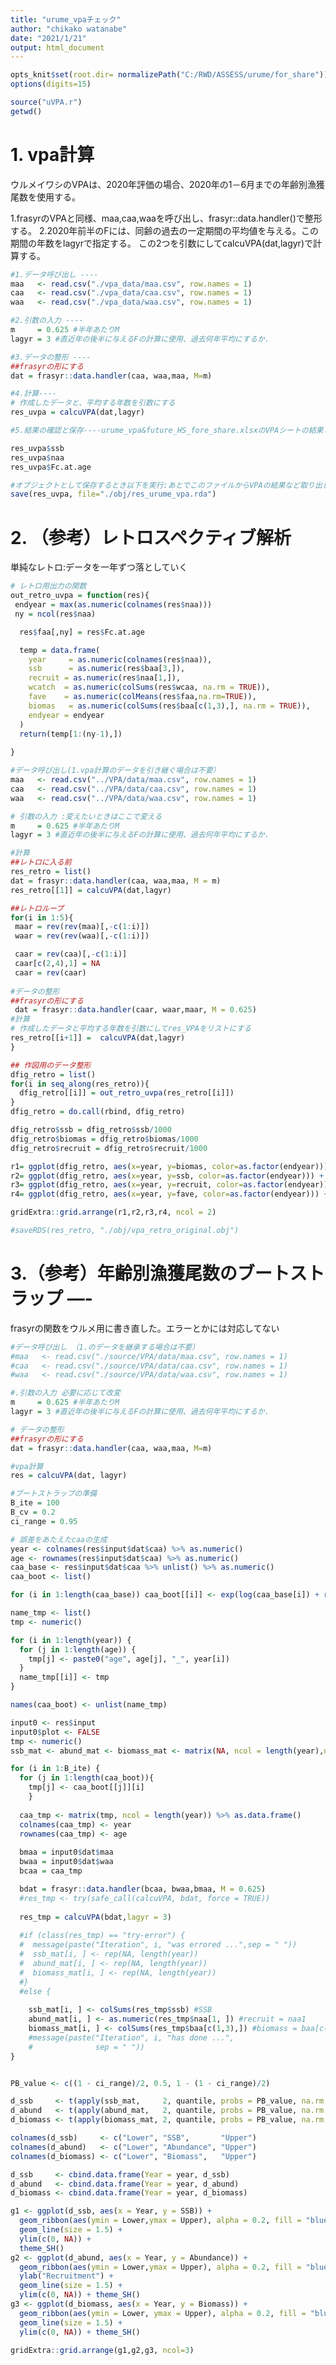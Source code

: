 ---
title: "urume_vpaチェック"
author: "chikako watanabe"
date: "2021/1/21"
output: html_document
---

```{r setup, include=FALSE}

opts_knit$set(root.dir= normalizePath("C:/RWD/ASSESS/urume/for_share"))
options(digits=15)

source("uVPA.r")
getwd()
```

# 1. vpa計算
ウルメイワシのVPAは、2020年評価の場合、2020年の1－6月までの年齢別漁獲尾数を使用する。

1.frasyrのVPAと同様、maa,caa,waaを呼び出し、frasyr::data.handler()で整形する。
2.2020年前半のFには、同齢の過去の一定期間の平均値を与える。この期間の年数をlagyrで指定する。
この2つを引数にしてcalcuVPA(dat,lagyr)で計算する。

```{r calc_VPA, echo=FALSE, warning=FALSE}

#1.データ呼び出し ----
maa   <- read.csv("./vpa_data/maa.csv", row.names = 1)
caa   <- read.csv("./vpa_data/caa.csv", row.names = 1)
waa   <- read.csv("./vpa_data/waa.csv", row.names = 1)

#2.引数の入力 ----
m     = 0.625 #半年あたりM
lagyr = 3 #直近年の後半に与えるFの計算に使用、過去何年平均にするか.

#3.データの整形 ----
##frasyrの形にする
dat = frasyr::data.handler(caa, waa,maa, M=m)

#4.計算----
# 作成したデータと、平均する年数を引数にする
res_uvpa = calcuVPA(dat,lagyr)

#5.結果の確認と保存----urume_vpa&future_HS_fore_share.xlsxのVPAシートの結果と一致するはず

res_uvpa$ssb
res_uvpa$naa
res_uvpa$Fc.at.age

#オブジェクトとして保存するとき以下を実行:あとでこのファイルからVPAの結果など取り出します
save(res_uvpa, file="./obj/res_urume_vpa.rda")
```


# 2. （参考）レトロスペクティブ解析 
単純なレトロ:データを一年ずつ落としていく

```{r retro_vpa, fig.height=6, fig.width = 8, out.width='50%'}
# レトロ用出力の関数
out_retro_uvpa = function(res){
 endyear = max(as.numeric(colnames(res$naa)))
 ny = ncol(res$naa)

  res$faa[,ny] = res$Fc.at.age

  temp = data.frame(
    year     = as.numeric(colnames(res$naa)),
    ssb      = as.numeric(res$baa[3,]),
    recruit = as.numeric(res$naa[1,]),
    wcatch  = as.numeric(colSums(res$wcaa, na.rm = TRUE)),
    fave    = as.numeric(colMeans(res$faa,na.rm=TRUE)),
    biomas   = as.numeric(colSums(res$baa[c(1,3),], na.rm = TRUE)),
    endyear = endyear
  )
  return(temp[1:(ny-1),])
  
}

#データ呼び出し(1.vpa計算のデータを引き継ぐ場合は不要） 
maa   <- read.csv("../VPA/data/maa.csv", row.names = 1)
caa   <- read.csv("../VPA/data/caa.csv", row.names = 1)
waa   <- read.csv("../VPA/data/waa.csv", row.names = 1)

# 引数の入力 :変えたいときはここで変える
m     = 0.625 #半年あたりM
lagyr = 3 #直近年の後半に与えるFの計算に使用、過去何年平均にするか.

#計算
##レトロに入る前
res_retro = list()
dat = frasyr::data.handler(caa, waa,maa, M = m)
res_retro[[1]] = calcuVPA(dat,lagyr)

##レトロループ
for(i in 1:5){
 maar = rev(rev(maa)[,-c(1:i)])
 waar = rev(rev(waa)[,-c(1:i)])

 caar = rev(caa)[,-c(1:i)]
 caar[c(2,4),1] = NA
 caar = rev(caar)
 
#データの整形 
##frasyrの形にする
 dat = frasyr::data.handler(caar, waar,maar, M = 0.625)
#計算
# 作成したデータと平均する年数を引数にしてres_VPAをリストにする
res_retro[[i+1]] =  calcuVPA(dat,lagyr)
}

## 作図用のデータ整形
dfig_retro = list()
for(i in seq_along(res_retro)){
  dfig_retro[[i]] = out_retro_uvpa(res_retro[[i]])
}
dfig_retro = do.call(rbind, dfig_retro)

dfig_retro$ssb = dfig_retro$ssb/1000
dfig_retro$biomas = dfig_retro$biomas/1000
dfig_retro$recruit = dfig_retro$recruit/1000

r1= ggplot(dfig_retro, aes(x=year, y=biomas, color=as.factor(endyear))) + geom_line(size = 1) + theme_SH()
r2= ggplot(dfig_retro, aes(x=year, y=ssb, color=as.factor(endyear))) + geom_line(size = 1) +theme_SH()
r3= ggplot(dfig_retro, aes(x=year, y=recruit, color=as.factor(endyear))) + geom_line(size = 1) +theme_SH()
r4= ggplot(dfig_retro, aes(x=year, y=fave, color=as.factor(endyear))) + geom_line(size = 1) +theme_SH()

gridExtra::grid.arrange(r1,r2,r3,r4, ncol = 2)

#saveRDS(res_retro, "./obj/vpa_retro_original.obj")
```

# 3.（参考）年齢別漁獲尾数のブートストラップ ----
frasyrの関数をウルメ用に書き直した。エラーとかには対応してない
```{r caa_boot, fig.height = 4, fig.width = 12, out.width='50%'}

#データ呼び出し （1.のデータを継承する場合は不要）
#maa   <- read.csv("./source/VPA/data/maa.csv", row.names = 1)
#caa   <- read.csv("./source/VPA/data/caa.csv", row.names = 1)
#waa   <- read.csv("./source/VPA/data/waa.csv", row.names = 1)

#.引数の入力 必要に応じて改変
m     = 0.625 #半年あたりM
lagyr = 3 #直近年の後半に与えるFの計算に使用、過去何年平均にするか.

# データの整形
##frasyrの形にする
dat = frasyr::data.handler(caa, waa,maa, M=m)

#vpa計算
res = calcuVPA(dat, lagyr)

#ブートストラップの準備
B_ite = 100
B_cv = 0.2
ci_range = 0.95 

# 誤差をあたえたcaaの生成
year <- colnames(res$input$dat$caa) %>% as.numeric()
age <- rownames(res$input$dat$caa) %>% as.numeric()
caa_base <- res$input$dat$caa %>% unlist() %>% as.numeric()
caa_boot <- list()

for (i in 1:length(caa_base)) caa_boot[[i]] <- exp(log(caa_base[i]) + rnorm(B_ite, -0.5 * B_cv, B_cv))

name_tmp <- list()
tmp <- numeric()

for (i in 1:length(year)) {
  for (j in 1:length(age)) {
    tmp[j] <- paste0("age", age[j], "_", year[i])
  }
  name_tmp[[i]] <- tmp
}

names(caa_boot) <- unlist(name_tmp)

input0 <- res$input
input0$plot <- FALSE
tmp <- numeric()
ssb_mat <- abund_mat <- biomass_mat <- matrix(NA, ncol = length(year),nrow = B_ite) #abund = recruit

for (i in 1:B_ite) {
  for (j in 1:length(caa_boot)){
    tmp[j] <- caa_boot[[j]][i]
    }
  
  caa_tmp <- matrix(tmp, ncol = length(year)) %>% as.data.frame()
  colnames(caa_tmp) <- year
  rownames(caa_tmp) <- age
  
  bmaa = input0$dat$maa
  bwaa = input0$dat$waa
  bcaa = caa_tmp

  bdat = frasyr::data.handler(bcaa, bwaa,bmaa, M = 0.625)
  #res_tmp <- try(safe_call(calcuVPA, bdat, force = TRUE))
  
  res_tmp = calcuVPA(bdat,lagyr = 3)
  
  #if (class(res_tmp) == "try-error") {
  #  message(paste("Iteration", i, "was errored ...",sep = " "))
  #  ssb_mat[i, ] <- rep(NA, length(year))
  #  abund_mat[i, ] <- rep(NA, length(year))
  #  biomass_mat[i, ] <- rep(NA, length(year))
  #}
  #else {
  
    ssb_mat[i, ] <- colSums(res_tmp$ssb) #SSB
    abund_mat[i, ] <- as.numeric(res_tmp$naa[1, ]) #recruit = naa1
    biomass_mat[i, ] <- colSums(res_tmp$baa[c(1,3),]) #biomass = baa[c(1,3),]
    #message(paste("Iteration", i, "has done ...", 
    #              sep = " "))
}


PB_value <- c((1 - ci_range)/2, 0.5, 1 - (1 - ci_range)/2)

d_ssb     <- t(apply(ssb_mat,     2, quantile, probs = PB_value, na.rm = T))
d_abund   <- t(apply(abund_mat,   2, quantile, probs = PB_value, na.rm = T))
d_biomass <- t(apply(biomass_mat, 2, quantile, probs = PB_value, na.rm = T))

colnames(d_ssb)     <- c("Lower", "SSB",       "Upper")
colnames(d_abund)   <- c("Lower", "Abundance", "Upper")
colnames(d_biomass) <- c("Lower", "Biomass",   "Upper")

d_ssb     <- cbind.data.frame(Year = year, d_ssb)
d_abund   <- cbind.data.frame(Year = year, d_abund)
d_biomass <- cbind.data.frame(Year = year, d_biomass)

g1 <- ggplot(d_ssb, aes(x = Year, y = SSB)) + 
  geom_ribbon(aes(ymin = Lower,ymax = Upper), alpha = 0.2, fill = "blue") + 
  geom_line(size = 1.5) + 
  ylim(c(0, NA)) + 
  theme_SH()
g2 <- ggplot(d_abund, aes(x = Year, y = Abundance)) + 
  geom_ribbon(aes(ymin = Lower,ymax = Upper), alpha = 0.2, fill = "blue") + 
  ylab("Recruitment") + 
  geom_line(size = 1.5) + 
  ylim(c(0, NA)) + theme_SH()
g3 <- ggplot(d_biomass, aes(x = Year, y = Biomass)) + 
  geom_ribbon(aes(ymin = Lower, ymax = Upper), alpha = 0.2, fill = "blue") + 
  geom_line(size = 1.5) + 
  ylim(c(0, NA)) + theme_SH()

gridExtra::grid.arrange(g1,g2,g3, ncol=3)

```

